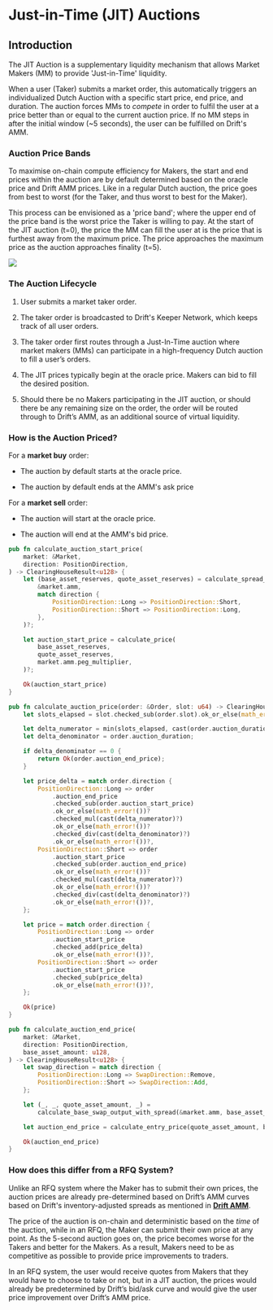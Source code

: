 # Just-in-Time (JIT) Auctions

## Introduction

The JIT Auction is a supplementary liquidity mechanism that allows Market Makers (MM) to provide 'Just-in-Time' liquidity.

When a user (Taker) submits a market order, this automatically triggers an individualized Dutch Auction with a specific start price, end price, and duration. The auction forces MMs to _compete_ in order to fulfil the user at a price better than or equal to the current auction price. If no MM steps in after the initial window (\~5 seconds), the user can be fulfilled on Drift's AMM.

### Auction Price Bands

To maximise on-chain compute efficiency for Makers, the start and end prices within the auction are by default determined based on the oracle price and Drift AMM prices. Like in a regular Dutch auction, the price goes from best to worst (for the Taker, and thus worst to best for the Maker).

This process can be envisioned as a 'price band'; where the upper end of the price band is the worst price the Taker is willing to pay. At the start of the JIT auction (t=0), the price the MM can fill the user at is the price that is furthest away from the maximum price. The price approaches the maximum price as the auction approaches finality (t=5).

![](public/assets/JimBEtbqL18M-3-XNk4pH_image.png)

### The Auction Lifecycle

1.  User submits a market taker order.

2.  The taker order is broadcasted to Drift's Keeper Network, which keeps track of all user orders. 

3.  The taker order first routes through a Just-In-Time auction where market makers (MMs) can participate in a high-frequency Dutch auction to fill a user’s orders.

4.  The JIT prices typically begin at the oracle price. Makers can bid to fill the desired position.

5.  Should there be no Makers participating in the JIT auction, or should there be any remaining size on the order, the order will be routed through to Drift’s AMM, as an additional source of virtual liquidity.

### How is the Auction Priced?

For a **market buy** order:

-   The auction by default starts at the oracle price.

-   The auction by default ends at the AMM's ask price

For a **market sell** order:

-   The auction will start at the oracle price.

-   The auction will end at the AMM's bid price.



```rust 
pub fn calculate_auction_start_price(
    market: &Market,
    direction: PositionDirection,
) -> ClearingHouseResult<u128> {
    let (base_asset_reserves, quote_asset_reserves) = calculate_spread_reserves(
        &market.amm,
        match direction {
            PositionDirection::Long => PositionDirection::Short,
            PositionDirection::Short => PositionDirection::Long,
        },
    )?;

    let auction_start_price = calculate_price(
        base_asset_reserves,
        quote_asset_reserves,
        market.amm.peg_multiplier,
    )?;

    Ok(auction_start_price)
}
```

```rust 
pub fn calculate_auction_price(order: &Order, slot: u64) -> ClearingHouseResult<u128> {
    let slots_elapsed = slot.checked_sub(order.slot).ok_or_else(math_error!())?;

    let delta_numerator = min(slots_elapsed, cast(order.auction_duration)?);
    let delta_denominator = order.auction_duration;

    if delta_denominator == 0 {
        return Ok(order.auction_end_price);
    }

    let price_delta = match order.direction {
        PositionDirection::Long => order
            .auction_end_price
            .checked_sub(order.auction_start_price)
            .ok_or_else(math_error!())?
            .checked_mul(cast(delta_numerator)?)
            .ok_or_else(math_error!())?
            .checked_div(cast(delta_denominator)?)
            .ok_or_else(math_error!())?,
        PositionDirection::Short => order
            .auction_start_price
            .checked_sub(order.auction_end_price)
            .ok_or_else(math_error!())?
            .checked_mul(cast(delta_numerator)?)
            .ok_or_else(math_error!())?
            .checked_div(cast(delta_denominator)?)
            .ok_or_else(math_error!())?,
    };

    let price = match order.direction {
        PositionDirection::Long => order
            .auction_start_price
            .checked_add(price_delta)
            .ok_or_else(math_error!())?,
        PositionDirection::Short => order
            .auction_start_price
            .checked_sub(price_delta)
            .ok_or_else(math_error!())?,
    };

    Ok(price)
}
```

```rust
pub fn calculate_auction_end_price(
    market: &Market,
    direction: PositionDirection,
    base_asset_amount: u128,
) -> ClearingHouseResult<u128> {
    let swap_direction = match direction {
        PositionDirection::Long => SwapDirection::Remove,
        PositionDirection::Short => SwapDirection::Add,
    };

    let (_, _, quote_asset_amount, _) =
        calculate_base_swap_output_with_spread(&market.amm, base_asset_amount, swap_direction)?;

    let auction_end_price = calculate_entry_price(quote_asset_amount, base_asset_amount)?;

    Ok(auction_end_price)
}

```

### How does this differ from a RFQ System?

Unlike an RFQ system where the Maker has to submit their own prices, the auction prices are already pre-determined based on Drift’s AMM curves based on Drift's inventory-adjusted spreads as mentioned in [**Drift AMM**](/about-v2/drift-amm).

The price of the auction is on-chain and deterministic based on the _time_ of the auction, while in an RFQ, the Maker can submit their own price at any point. As the 5-second auction goes on, the price becomes worse for the Takers and better for the Makers. As a result, Makers need to be as competitive as possible to provide price improvements to traders.

In an RFQ system, the user would receive quotes from Makers that they would have to choose to take or not, but in a JIT auction, the prices would already be predetermined by Drift’s bid/ask curve and would give the user price improvement over Drift’s AMM price.
